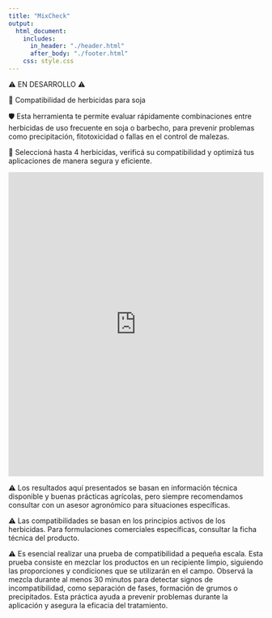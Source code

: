 ```yaml
---
title: "MixCheck"
output: 
  html_document:
    includes:
      in_header: "./header.html"
      after_body: "./footer.html"
    css: style.css
---
```


⚠️ EN DESARROLLO ⚠️

🌿 Compatibilidad de herbicidas para soja  

🛡️ Esta herramienta te permite evaluar rápidamente combinaciones entre herbicidas de uso frecuente en soja o barbecho, para prevenir problemas como precipitación, fitotoxicidad o fallas en el control de malezas.

🔎 Seleccioná hasta 4 herbicidas, verificá su compatibilidad y optimizá tus aplicaciones de manera segura y eficiente.

<iframe src="https://missagro.shinyapps.io/MixCheck/" width="100%" height="600" frameborder="0"></iframe>

⚠️ Los resultados aquí presentados se basan en información técnica disponible y buenas prácticas agrícolas, pero siempre recomendamos consultar con un asesor agronómico para situaciones específicas.  

⚠️ Las compatibilidades se basan en los principios activos de los herbicidas. Para formulaciones comerciales específicas, consultar la ficha técnica del producto.  

⚠️ Es esencial realizar una prueba de compatibilidad a pequeña escala. Esta prueba consiste en mezclar los productos en un recipiente limpio, siguiendo las proporciones y condiciones que se utilizarán en el campo. Observá la mezcla durante al menos 30 minutos para detectar signos de incompatibilidad, como separación de fases, formación de grumos o precipitados. Esta práctica ayuda a prevenir problemas durante la aplicación y asegura la eficacia del tratamiento.  